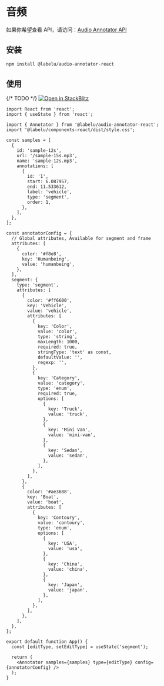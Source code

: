 
# 音频

如果你希望查看 API，请访问：[Audio Annotator API](https://github.com/opendatalab/labelU-Kit/blob/41539439ca1c6bf551386053c174df6b30512f8c/packages/audio-annotator-react/readme.md#L3)

## 安装

```bash
npm install @labelu/audio-annotator-react
```

## 使用

{/* TODO */}
[![Open in StackBlitz](https://developer.stackblitz.com/img/open_in_stackblitz.svg)](https://stackblitz.com/github/opendatalab/labelU-Kit/tree/website/packages/audio-annotator-react/example)

```tsx
import React from 'react';
import { useState } from 'react';

import { Annotator } from '@labelu/audio-annotator-react';
import '@labelu/components-react/dist/style.css';

const samples = [
  {
    id: 'sample-12s',
    url: '/sample-15s.mp3',
    name: 'sample-12s.mp3',
    annotations: [
      {
        id: '1',
        start: 6.087957,
        end: 11.533612,
        label: 'vehicle',
        type: 'segment',
        order: 1,
      },
    ],
  },
];

const annotatorConfig = {
  // Global attributes, Available for segment and frame
  attributes: [
    {
      color: '#f8e8',
      key: 'Humanbeing',
      value: 'humanbeing',
    },
  ],
  segment: {
    type: 'segment',
    attributes: [
      {
        color: '#ff6600',
        key: 'Vehicle',
        value: 'vehicle',
        attributes: [
          {
            key: 'Color',
            value: 'color',
            type: 'string',
            maxLength: 1000,
            required: true,
            stringType: 'text' as const,
            defaultValue: '',
            regexp: '',
          },
          {
            key: 'Category',
            value: 'category',
            type: 'enum',
            required: true,
            options: [
              {
                key: 'Truck',
                value: 'truck',
              },
              {
                key: 'Mini Van',
                value: 'mini-van',
              },
              {
                key: 'Sedan',
                value: 'sedan',
              },
            ],
          },
        ],
      },
      {
        color: '#ae3688',
        key: 'Boat',
        value: 'boat',
        attributes: [
          {
            key: 'Contoury',
            value: 'contoury',
            type: 'enum',
            options: [
              {
                key: 'USA',
                value: 'usa',
              },
              {
                key: 'China',
                value: 'china',
              },
              {
                key: 'Japan',
                value: 'japan',
              },
            ],
          },
        ],
      },
    ],
  },
};

export default function App() {
  const [editType, setEditType] = useState('segment');

  return (
    <Annotator samples={samples} type={editType} config={annotatorConfig} />
  );
}


```


